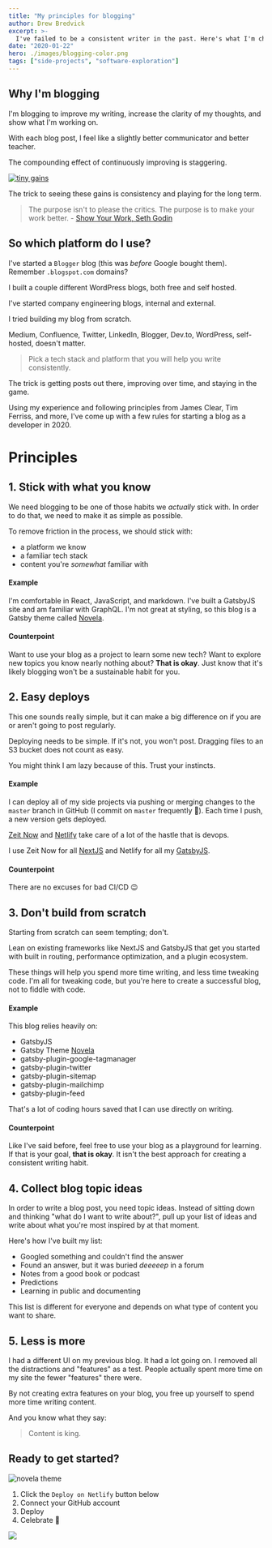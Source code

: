 ```yaml
---
title: "My principles for blogging"
author: Drew Bredvick
excerpt: >-
  I've failed to be a consistent writer in the past. Here's what I'm changing to try to fix that.
date: "2020-01-22"
hero: ./images/blogging-color.png
tags: ["side-projects", "software-exploration"]
---
```


## Why I'm blogging

I'm blogging to improve my writing, increase the clarity of my thoughts, and show what I'm working on.

With each blog post, I feel like a slightly better communicator and better teacher.

The compounding effect of continuously improving is staggering.

[![tiny gains](./images/tiny-gains-graph.jpg)](https://jamesclear.com/continuous-improvement)

The trick to seeing these gains is consistency and playing for the long term.

> The purpose isn't to please the critics. The purpose is to make your work better. - [Show Your Work, Seth Godin](https://seths.blog/2016/03/show-your-work/)

## So which platform do I use?

I've started a `Blogger` blog (this was _before_ Google bought them). Remember `.blogspot.com` domains?

I built a couple different WordPress blogs, both free and self hosted.

I've started company engineering blogs, internal and external.

I tried building my blog from scratch.

Medium, Confluence, Twitter, LinkedIn, Blogger, Dev.to, WordPress, self-hosted, doesn't matter.

> Pick a tech stack and platform that you will help you write consistently.

The trick is getting posts out there, improving over time, and staying in the game.

Using my experience and following principles from James Clear, Tim Ferriss, and more, I've come up with a few rules for starting a blog as a developer in 2020.

# Principles

## 1. Stick with what you know

We need blogging to be one of those habits we _actually_ stick with. In order to do that, we need to make it
as simple as possible.

To remove friction in the process, we should stick with:

- a platform we know
- a familiar tech stack
- content you're _somewhat_ familiar with

#### Example

I'm comfortable in React, JavaScript, and markdown. I've built a GatsbyJS site and am familiar with GraphQL.
I'm not great at styling, so this blog is a Gatsby theme called [Novela](https://novela.narative.co/).

#### Counterpoint

Want to use your blog as a project to learn some new tech? Want to explore new topics you know nearly nothing about?
**That is okay**. Just know that it's likely blogging won't be a sustainable habit for you.

## 2. Easy deploys

This one sounds really simple, but it can make a big difference on if you are or aren't going to post regularly.

Deploying needs to be simple. If it's not, you won't post. Dragging files to an S3 bucket does not count as easy.

You might think I am lazy because of this. Trust your instincts.

#### Example

I can deploy all of my side projects via pushing or merging changes to the `master` branch in GitHub (I commit on `master` frequently 🤠). Each time I push, a new version gets deployed.

[Zeit Now](https://zeit.co/home) and [Netlify](https://www.netlify.com/) take care of a lot of the hastle that is devops.

I use Zeit Now for all [NextJS](https://nextjs.org/) and Netlify for all my [GatsbyJS](https://www.gatsbyjs.org/).

#### Counterpoint

There are no excuses for bad CI/CD 😉

## 3. Don't build from scratch

Starting from scratch can seem tempting; don't.

Lean on existing frameworks like NextJS and GatsbyJS that get you started with built in routing, performance optimization, and a plugin ecosystem.

These things will help you spend more time writing, and less time tweaking code. I'm all for tweaking code, but you're here to create a successful blog,
not to fiddle with code.

#### Example

This blog relies heavily on:

- GatsbyJS
- Gatsby Theme [Novela](https://novela.narative.co/)
- gatsby-plugin-google-tagmanager
- gatsby-plugin-twitter
- gatsby-plugin-sitemap
- gatsby-plugin-mailchimp
- gatsby-plugin-feed

That's a lot of coding hours saved that I can use directly on writing.

#### Counterpoint

Like I've said before, feel free to use your blog as a playground for learning.
If that is your goal, **that is okay**. It isn't the best approach for creating a
consistent writing habit.

## 4. Collect blog topic ideas

In order to write a blog post, you need topic ideas. Instead of sitting down and thinking "what do I want to write about?",
pull up your list of ideas and write about what you're most inspired by at that moment.

Here's how I've built my list:

- Googled something and couldn't find the answer
- Found an answer, but it was buried _deeeeep_ in a forum
- Notes from a good book or podcast
- Predictions
- Learning in public and documenting

This list is different for everyone and depends on what type of content you want to share.

## 5. Less is more

I had a different UI on my previous blog. It had a lot going on. I removed all the distractions and "features" as a test.
People actually spent more time on my site the fewer "features" there were.

By not creating extra features on your blog, you free up yourself to spend more time writing content.

And you know what they say:

> Content is king.

## Ready to get started?

![novela theme](./images/gatsby-theme-novela-hero.jpg)

1. Click the `Deploy on Netlify` button below
2. Connect your GitHub account
3. Deploy
4. Celebrate 🎉

<div style="max-width: 240px; align-self: center;">
  <a
    href="https://app.netlify.com/start/deploy?repository=https://github.com/narative/gatsby-starter-novela"
    target="_blank"
  >
    <img src="https://www.netlify.com/img/deploy/button.svg" />
  </a>
</div>
